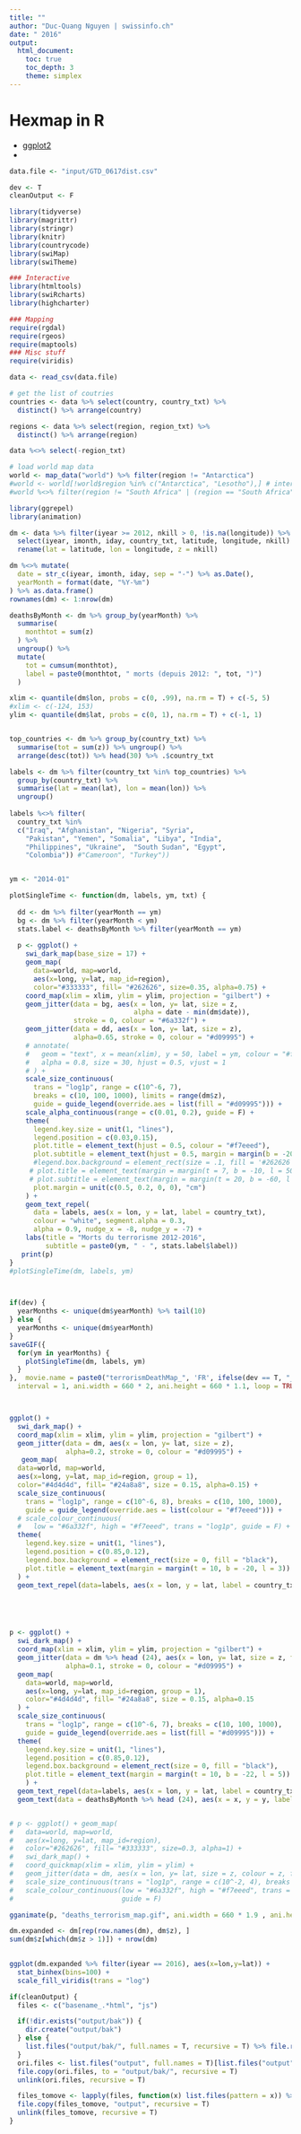 ```yaml
---
title: ""
author: "Duc-Quang Nguyen | swissinfo.ch"
date: " 2016"
output: 
  html_document:
    toc: true
    toc_depth: 3
    theme: simplex
---
```


# Hexmap in R

* [ggplot2](http://unconj.ca/blog/custom-hexbin-functions-with-ggplot.html)
* [](http://santiago.begueria.es/2016/04/mapping-with-ggplot2-hexbin-maps/)

```r
data.file <- "input/GTD_0617dist.csv"

dev <- T
cleanOutput <- F

library(tidyverse)
library(magrittr)
library(stringr)
library(knitr)
library(countrycode)
library(swiMap)
library(swiTheme)

### Interactive 
library(htmltools)
library(swiRcharts)
library(highcharter)

### Mapping 
require(rgdal)
require(rgeos)
require(maptools)
### Misc stuff
require(viridis)
```

```r
data <- read_csv(data.file) 

# get the list of coutries
countries <- data %>% select(country, country_txt) %>% 
  distinct() %>% arrange(country) 

regions <- data %>% select(region, region_txt) %>% 
  distinct() %>% arrange(region) 

data %<>% select(-region_txt)

# load world map data
world <- map_data("world") %>% filter(region != "Antarctica")
#world <- world[!world$region %in% c("Antarctica", "Lesotho"),] # intercourse antarctica
#world %<>% filter(region != "South Africa" | (region == "South Africa" & (subregion != "hole" | is.na(subregion)))
```

```r
library(ggrepel)
library(animation)

dm <- data %>% filter(iyear >= 2012, nkill > 0, !is.na(longitude)) %>% 
  select(iyear, imonth, iday, country_txt, latitude, longitude, nkill) %>%
  rename(lat = latitude, lon = longitude, z = nkill)

dm %<>% mutate(
  date = str_c(iyear, imonth, iday, sep = "-") %>% as.Date(),
  yearMonth = format(date, "%Y-%m")
) %>% as.data.frame()
rownames(dm) <- 1:nrow(dm)

deathsByMonth <- dm %>% group_by(yearMonth) %>% 
  summarise(
    monthtot = sum(z)
  ) %>% 
  ungroup() %>%
  mutate(
    tot = cumsum(monthtot),
    label = paste0(monthtot, " morts (depuis 2012: ", tot, ")")
  )

xlim <- quantile(dm$lon, probs = c(0, .99), na.rm = T) + c(-5, 5)
#xlim <- c(-124, 153)
ylim <- quantile(dm$lat, probs = c(0, 1), na.rm = T) + c(-1, 1)


top_countries <- dm %>% group_by(country_txt) %>%
  summarise(tot = sum(z)) %>% ungroup() %>%
  arrange(desc(tot)) %>% head(30) %>% .$country_txt

labels <- dm %>% filter(country_txt %in% top_countries) %>%
  group_by(country_txt) %>%
  summarise(lat = mean(lat), lon = mean(lon)) %>%
  ungroup()
  
labels %<>% filter(
  country_txt %in%
  c("Iraq", "Afghanistan", "Nigeria", "Syria", 
    "Pakistan", "Yemen", "Somalia", "Libya", "India", 
    "Philippines", "Ukraine",  "South Sudan", "Egypt", 
    "Colombia")) #"Cameroon", "Turkey"))


ym <- "2014-01"

plotSingleTime <- function(dm, labels, ym, txt) {
  
  dd <- dm %>% filter(yearMonth == ym)
  bg <- dm %>% filter(yearMonth < ym)
  stats.label <- deathsByMonth %>% filter(yearMonth == ym)
  
  p <- ggplot() + 
    swi_dark_map(base_size = 17) + 
    geom_map(
      data=world, map=world,
      aes(x=long, y=lat, map_id=region),
      color="#333333", fill= "#262626", size=0.35, alpha=0.75) +
    coord_map(xlim = xlim, ylim = ylim, projection = "gilbert") + 
    geom_jitter(data = bg, aes(x = lon, y= lat, size = z, 
                               alpha = date - min(dm$date)), 
                stroke = 0, colour = "#6a332f") +
    geom_jitter(data = dd, aes(x = lon, y= lat, size = z), 
                alpha=0.65, stroke = 0, colour = "#d09995") +
    # annotate(
    #   geom = "text", x = mean(xlim), y = 50, label = ym, colour = "#f7eeed",
    #   alpha = 0.8, size = 30, hjust = 0.5, vjust = 1
    # ) +
    scale_size_continuous(
      trans = "log1p", range = c(10^-6, 7), 
      breaks = c(10, 100, 1000), limits = range(dm$z), 
      guide = guide_legend(override.aes = list(fill = "#d09995"))) +
    scale_alpha_continuous(range = c(0.01, 0.2), guide = F) +
    theme(
      legend.key.size = unit(1, "lines"),
      legend.position = c(0.03,0.15),
      plot.title = element_text(hjust = 0.5, colour = "#f7eeed"),
      plot.subtitle = element_text(hjust = 0.5, margin = margin(b = -20), size = 27),
      #legend.box.background = element_rect(size = .1, fill = '#262626'),
     # plot.title = element_text(margin = margin(t = 7, b = -10, l = 50)),
     # plot.subtitle = element_text(margin = margin(t = 20, b = -60, l = 50)),
      plot.margin = unit(c(0.5, 0.2, 0, 0), "cm")
    ) + 
    geom_text_repel(
      data = labels, aes(x = lon, y = lat, label = country_txt), 
      colour = "white", segment.alpha = 0.3,
      alpha = 0.9, nudge_x = -8, nudge_y = -7) +
    labs(title = "Morts du terrorisme 2012-2016", 
         subtitle = paste0(ym, " - ", stats.label$label))
   print(p)
}
#plotSingleTime(dm, labels, ym)



if(dev) {
  yearMonths <- unique(dm$yearMonth) %>% tail(10)  
} else {
  yearMonths <- unique(dm$yearMonth)
}
saveGIF({
  for(ym in yearMonths) {
    plotSingleTime(dm, labels, ym)
  }
},  movie.name = paste0("terrorismDeathMap_", 'FR', ifelse(dev == T, "_dev", ""), ".gif"), 
  interval = 1, ani.width = 660 * 2, ani.height = 660 * 1.1, loop = TRUE)



ggplot() + 
  swi_dark_map() + 
  coord_map(xlim = xlim, ylim = ylim, projection = "gilbert") + 
  geom_jitter(data = dm, aes(x = lon, y= lat, size = z), 
              alpha=0.2, stroke = 0, colour = "#d09995") +
   geom_map(
  data=world, map=world,
  aes(x=long, y=lat, map_id=region, group = 1),
  color="#4d4d4d", fill= "#24a8a8", size = 0.15, alpha=0.15) + 
  scale_size_continuous(
    trans = "log1p", range = c(10^-6, 8), breaks = c(10, 100, 1000), 
    guide = guide_legend(override.aes = list(colour = "#f7eeed"))) +
  # scale_colour_continuous(
  #   low = "#6a332f", high = "#f7eeed", trans = "log1p", guide = F) + 
  theme(
    legend.key.size = unit(1, "lines"),
    legend.position = c(0.85,0.12),
    legend.box.background = element_rect(size = 0, fill = "black"),
    plot.title = element_text(margin = margin(t = 10, b = -20, l = 3))
  ) + 
  geom_text_repel(data=labels, aes(x = lon, y = lat, label = country_txt), colour = "white", segment.alpha = 0.3,  alpha = 0.5, nudge_x = -7, nudge_y = -5)





p <- ggplot() + 
  swi_dark_map() + 
  coord_map(xlim = xlim, ylim = ylim, projection = "gilbert") + 
  geom_jitter(data = dm %>% head (24), aes(x = lon, y= lat, size = z, frame = yearMonth, cumulative = T), 
              alpha=0.1, stroke = 0, colour = "#d09995") +
  geom_map(
    data=world, map=world,
    aes(x=long, y=lat, map_id=region, group = 1),
    color="#4d4d4d", fill= "#24a8a8", size = 0.15, alpha=0.15
  ) + 
  scale_size_continuous(
    trans = "log1p", range = c(10^-6, 7), breaks = c(10, 100, 1000), 
    guide = guide_legend(override.aes = list(fill = "#d09995"))) +
  theme(
    legend.key.size = unit(1, "lines"),
    legend.position = c(0.85,0.12),
    legend.box.background = element_rect(size = 0, fill = "black"),
    plot.title = element_text(margin = margin(t = 10, b = -22, l = 5))
    ) + 
  geom_text_repel(data=labels, aes(x = lon, y = lat, label = country_txt), colour = "white", segment.alpha = 0.3,  alpha = 0.5, nudge_x = -7, nudge_y = -5) +
  geom_text(data = deathsByMonth %>% head (24), aes(x = x, y = y, label = label, group = yearMonth), colour = "white")


# p <- ggplot() + geom_map(
#   data=world, map=world,
#   aes(x=long, y=lat, map_id=region),
#   color="#262626", fill= "#333333", size=0.3, alpha=1) + 
#   swi_dark_map() + 
#   coord_quickmap(xlim = xlim, ylim = ylim) + 
#   geom_jitter(data = dm, aes(x = lon, y= lat, size = z, colour = z, frame = yearMonth, cumulative = TRUE), alpha=0.15, stroke = 0) +
#   scale_size_continuous(trans = "log1p", range = c(10^-2, 4), breaks = c(1, 10, 100, 1000), guide = guide_legend(override.aes = list(colour = "#f7eeed"))) +
#   scale_colour_continuous(low = "#6a332f", high = "#f7eeed", trans = "log1p", 
#                           guide = F)

gganimate(p, "deaths_terrorism_map.gif", ani.width = 660 * 1.9 , ani.height = 660 * 1, interval = 0.3)

```

```r
dm.expanded <- dm[rep(row.names(dm), dm$z), ]
sum(dm$z[which(dm$z > 1)]) + nrow(dm)

  
ggplot(dm.expanded %>% filter(iyear == 2016), aes(x=lon,y=lat)) + 
  stat_binhex(bins=100) + 
  scale_fill_viridis(trans = "log")

```



```r
if(cleanOutput) {
  files <- c("basename_.*html", "js")

  if(!dir.exists("output/bak")) {
    dir.create("output/bak")
  } else {
    list.files("output/bak/", full.names = T, recursive = T) %>% file.remove()
  }
  ori.files <- list.files("output", full.names = T)[list.files("output") != "bak"]
  file.copy(ori.files, to = "output/bak/", recursive = T)
  unlink(ori.files, recursive = T)

  files_tomove <- lapply(files, function(x) list.files(pattern = x)) %>% unlist()
  file.copy(files_tomove, "output", recursive = T)
  unlink(files_tomove, recursive = T)
}


```

